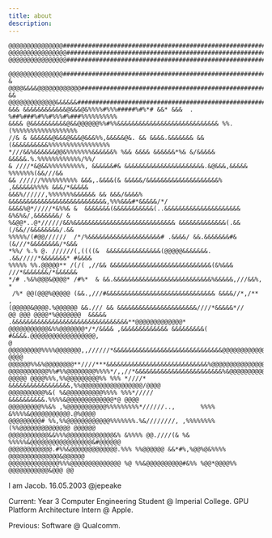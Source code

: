 ```yaml
---
title: about
description: 
---
```


~~~
@@@@@@@@@@@@@@@###################################################################
@@@@@@@@@@@@@@@@##################################################################
@@@@@@@@@@@@@@@@##################################################################
 @@@@@@@@@@@@@@@##################################################################
& @@@@&&&&@@@@@@@@@@@@############################################################
&& @@@@@@@@@@@@@&&&&&&############################################################
&&& &&&&&&&&&&&&@&&&@&%%%%#%%%#####%#%*# &&* &&&  . %##%###%#%%#%%%#%###%%%%%%%%%%
&&&& @&&&&&&&&&&@&&@@@@@@%%#%%&&&&&&&&&&&&&&&&&&&&&&&&&&&& %%. (%%%%%%%%%%%%%%%%%%
//& & &&&&&&@&&&@&&&@&&&%%,&&&&&@&. && &&&&.&&&&&&& &&(&&&&&&&&&&%%%%%%%%%%%%%%%%%
*///&&%&&&&&&@@&%%%%%%%&&&&&&% %&& &&&& &&&&&&*%& &/&&&&& &&&&&.%.%%%%%%%%%%%%/%%/
& ////*&@&&%%%%%%%%%%, &&&&&&#& &&&&&&&&&&&&&&&&&&&&&&.&@&&&,&&&&& %%%%%%%(&&///&&
&& //////%%%%%%%%%% &&&,.&&&&(& &&&&&/&&&&&&&&&&&&&&&&&&&&% ,&&&&&&%%%% &&&/*&&&&&
&&&%//////,%%%%%%%&&&&&& && &&&/&&&&% &&&&&&&&&&&&&&&&&&&&&&&&&&&,%%%&&&#*&&&&&/*/
&&&&%@*/////*&%%& &  &&&&&&&(&&&&&&&&&&&(..&&&&&&&&&&&&&&&&&&&&& &%&%&/,&&&&&&&/ &
%&@@*..@*//////&&%&&&&&&&&&&&&&&&&&&&&&&&&&&&& &&&&&&&&&&&&&(.&&(/&&//&&&&&&&&/.&&
%%%%%/(#@@//////  /*/%&&&&&&&&&&&&&&&&&&&&# .&&&&/ &&.&&&&&&&#&(&///*&&&&&&&&/*&&&
*%%/ %.% @. //////(,((((&  &&&&&&&&&&&&&&&(@@@@@&&&&&&&.   .&&/////*&&&&&&&* #&&&&
%%%%% %%.@@@@@** /(/( ,//&& &&&&&&&&&&&&&&&&&&&&&&&&&&&&(&%&&& ///*&&&&&&&/*&&&&&&
*/# .%&%@@@&@@@@* /#%*  & &&.&&&&&&&&&&&&&&&&&&&&&&&&&&&%&&&&&,///&&%,           *
 /%* @@(@@@%@@@@@ (&&.,///#&&&&&&&&&&&&&&&&&&&&&&&&&&&&&& &&&&//*,/**           , 
(@@@@@&@@@@.%@@@@@@ &&./// && &&&&&&&&&&&&&&&&&&&&&&////*&&&&&*//                 
@@ @@@ @@@@*%@@@@@@@  &&&&&  .&&&&&&&&&&&&&&&&&&&&&&&&&&&&&&&&**@@@@@@@@@@@@@*    
@@@@@@@@@@@&%%@@@@@@@*/*/&&&& ,&&&&&&&&&&&&& &&&&&&&&&( #&&&&.@@@@@@@@@@@@@@@@@@, 
@ @@@@@@@@@%%%%@@@@@@@,,//////*&&&&&&&&&&&&&&&&&&&&&&&&&&&&&&@@@@@@@@@@@@@@@@@@@@,
@@@@ @@@@@@%%&%@@@@@@@@**////***&&&&&&&&&&&&&&&&&&&&&&&&&&&&%@@@@@@@@@@@@@@@@@@@@@
@@@@@@@@@@@%%#%%@@@@@@@@%%%%*/,,//*&&&&&&&&&&&&&&&&&&&&&&&&%&@@@@@@@@@@@@@@@@@@@@@
@@@@@ @@@@%%%,%%@@@@@@@@@%% %%% *////*  &&&&&&&&&&&&&&&&&,%%@@@@@@@@@@@@@@@@@/@@@@
@@@@@@@@@@%&( %&@@@@@@@@@@%%%% %%%*/////      &&&&&&&&&&.%%%%&@@@@@@@@@@@@@*@ @@@@
@@@@@@@@@%%&% ,%@@@@@@@@@@@%%%%%%%%%*//////..,       %%%% &%%%%&@@@@@@@@@@@.@%@@@@
@@@@@@@@@# %%,%%@@@@@@@@@@@@%%%%%%%.%&////////, ,%%%%%%%% (%%@@@@@@@@@@@@@@ @@@@@@
@@@@@@@@@@@&&%%%@@@@@@@@@@@@@&% &%%%% @@.////(& %& %%%%%&@@@@@@@@@@@@@@@@@&#@@@@@@
@@@@@@@@@@@@.#%%&@@@@@@@@@@@@@.%%% %%@@@@@@ &&*#%,%@@%@&%%%% @@@@@@@@@@@@@@&@@@@@@
@@@@@@@@@@@@@@%%%@@@@@@@@@@@@@@ %@ %%&@@@@@@@@@@#&%% %@@*@@@@%% @@@@@@@@@@@&@@@ @@
~~~

I am Jacob.
16.05.2003
@jepeake

Current:
Year 3 Computer Engineering Student @ Imperial College.
GPU Platform Architecture Intern @ Apple.

Previous:
Software @ Qualcomm.

